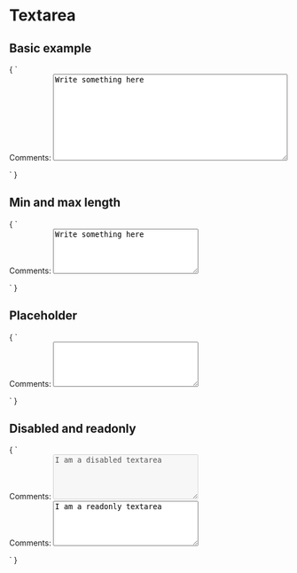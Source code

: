 
<Meta title="Form/Textarea" />

# Textarea

## Basic example

<Preview>
  <Story name="Basic example" height="200px">
    {
      `
      <form>
        <div>
          <label for="comments">Comments:</label>
          <textarea
            name="textarea"
            id="comments"
            rows="10"
            cols="50"
          >Write something here
          </textarea>
        </div>
      </form>
      `
    }
  </Story>
</Preview>

## Min and max length

<Preview>
  <Story name="Min and max length" height="200px">
    {
      `
      <form>
        <div>
          <label for="comments">Comments:</label>
          <textarea
            name="textarea"
            rows="5"
            cols="30"
            minlength="10"
            maxlength="20"
          >Write something here
          </textarea>
        </div>
      </form>
      `
    }
  </Story>
</Preview>

## Placeholder

<Preview>
  <Story name="Placeholder" height="200px">
    {
      `
      <form>
        <div>
          <label for="comments">Comments:</label>
          <textarea name="textarea" rows="5" cols="30"p laceholder="Comment text."></textarea>
        </div>
      </form>
      `
    }
  </Story>
</Preview>

## Disabled and readonly

<Preview>
  <Story name="Disabled and readonly" height="200px">
    {
      `
      <form>
        <div>
          <label for="comments">Comments:</label>
          <textarea
            name="textarea"
            id="comments"
            rows="5" cols="30"
            disabled
          >I am a disabled textarea
          </textarea>
        </div>
        <div>
          <label for="comments">Comments:</label>
          <textarea
            name="textarea"
            id="comments"
            rows="5"
            cols="30"
            readonly|
          >I am a readonly textarea
          </textarea>
        </div>
      </form>
      `
    }
  </Story>
</Preview>

